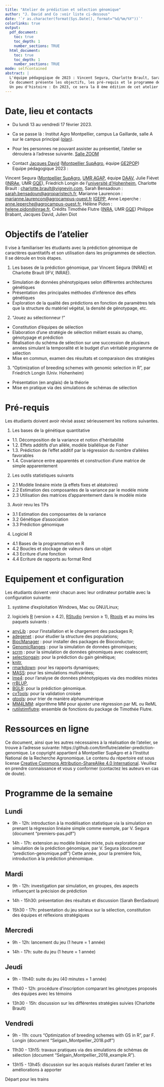 ```yaml
---
title: "Atelier de prédiction et sélection génomique"
author: "J. David and Co :voir liste ci-dessous"
date: '`r as.character(format(Sys.Date(), format="%d/%m/%Y"))`'
colorlinks: true
output:
  pdf_document:
    toc: true
    toc_depth: 1
    number_sections: TRUE
  html_document:
    toc: true
    toc_depth: 1
    number_sections: TRUE
mode: selfcontained
abstract: |
  L'équipe pédagogique de 2023 : Vincent Segura, Charlotte Brault, Sarah Bensadoun, Friedrich Longin, Charlotte Brault, Anne Laperche et Jacques David.  
  Ce document présente les objectifs, les pré-requis et le programme de l'atelier de prédiction et sélection génomique. Cet atelier est destiné aux étudiants en spécialisation APIMET et SEPMET de l'institut AgroMontpellier, PIST d'AgroParisTech et l'option Amélioration des plantes de l'institut Agro Rennes.  
  Un peu d'histoire : En 2023, ce sera la 8 ème édition de cet atelier construit au départ par Timothée Flûtre, Jacques David, Friedrich Longin et Philippe Brabant, fortement amélioré par Julien Diot pour le jeu sérieux. Cette année encore, nous aurons les étudiants des 3 écoles, AgroParisTech, l'institut Agro de Montpellier et de Rennes. 
---
```



# Date, lieu et contacts

* Du lundi 13 au vendredi 17 février 2023.

* Ca se passe là :  Institut Agro Montpellier, campus La Gaillarde, salle A sur le campus principal ([plan](https://www.montpellier-supagro.fr/plan-acces)).

* Pour les personnes ne pouvant assister au présentiel, l'atelier se déroulera à l'adresse suivante. [Salle ZOOM](https://zoom.us/j/7954319618)

* Contact
[Jacques David](mailto:jacques.david@supagro.fr) ([Montpellier SupAgro](http://www.supagro.fr/), équipe [GE2POP](http://umr-agap.cirad.fr/equipes-scientifiques/genomique-evolutive-et-gestion-des-populations/contexte))\
    Equipe pédagogique 2023 :

Vincent Segura ([Montpellier SupAgro](http://www.supagro.fr/), [UMR
AGAP](http://umr-agap.cirad.fr/), équipe
[DAAV](https://umr-agap.cirad.fr/recherche/equipes-scientifiques2/diversite-et-amelioration-de-la-vigne/contexte-et-objectifs),
Julie Fiévet ([INRAe](http://www.inra.fr/), UMR
[GQE](http://moulon.inra.fr/)), Friedrich Longin de l'[université
d'Hohenheim](https://lsa-weizen.uni-hohenheim.de/), Charlotte Brault :
[charlotte.brault\@vignevin.com](mailto:charlotte.brault@vignevin.com){.email},
Sarah Bensadoun :
[sarah.bensadoun\@agroparistech.fr](mailto:sarah.bensadoun@agroparistech.fr){.email},
Marianne Laurencon :
[marianne.laurencon\@agrocampus-ouest.fr](mailto:marianne.laurencon@agrocampus-ouest.fr){.email}
[IGEPP](https://www6.rennes.inrae.fr/igepp), Anne Leperche :
[anne.leperche\@agrocampus-ouest.fr](mailto:anne.leperche@agrocampus-ouest.fr){.email},
Hélène Pidon : [helene.pidon\@inrae.fr](mailto:helene.pidon@inrae.fr){.email},
Crédits
Timothée Flutre ([INRA](http://www.inra.fr/), UMR [GQE](http://moulon.inra.fr/))
Philippe Brabant, Jacques David, Julien Diot


# Objectifs de l'atelier

Il vise à familiariser les étudiants avec la prédiction génomique de caractères quantitatifs et son utilisation dans les programmes de sélection.
Il se déroule en trois étapes. 


1. Les bases de la prédiction génomique, par Vincent Ségura (INRAE) et Charlotte Brault (IFV, INRAE).
+ Simulation de données phénotypiques selon différentes architectures génétiques
+ Présentation des principales méthodes d'inférence des effets génétiques
+ Exploration de la qualité des prédictions en fonction de paramètres tels que la structure du matériel végétal, la densité de génotypage, etc.

2. "Jouez au sélectionneur !"
+ Constitution d'équipes de sélection 
+ Elaboration d'une stratégie de sélection mêlant essais au champ, génotypage et prédiction
+ Réalisation du schéma de sélection sur une succession de plusieurs années simulant la temporalité et le budget d'un véritable programme de sélection
+ Mise en commun, examen des résultats et comparaison des stratégies

3. "Optimization of breeding schemes with genomic selection in R", par Friedrich Longin (Univ. Hohenheim) 
+ Présentation (en anglais) de la théorie
+ Mise en pratique via des simulations de schémas de sélection


# Pré-requis

Les étudiants doivent avoir révisé assez sérieusement les notions suivantes.

1. Les bases de la génétique quantitative
+ 1.1. Décomposition de la variance et notion d'héritabilité
+ 1.2. Effets additifs d'un allèle, modèle biallélique de Fisher
+ 1.3. Prédiction de l'effet additif par la régression du nombre d'allèles favorables
+ 1.4. Covariance entre apparentés et construction d'une matrice de simple apparentement

2. Les outils statistiques suivants
+ 2.1 Modèle linéaire mixte (à effets fixes et aléatoires)
+ 2.2 Estimation des composantes de la variance par le modèle mixte
+ 2.3 Utilisation des matrices d'apparentement dans le modèle mixte

3. Avoir revu les TPs
+ 3.1 Estimation des composantes de la variance
+ 3.2 Génétique d'association
+ 3.3 Prédiction génomique

4. Logiciel R
+ 4.1 Bases de la programmation en R
+ 4.2 Boucles et stockage de valeurs dans un objet
+ 4.3 Ecriture d'une fonction
+ 4.4 Ecriture de rapports au format Rmd


# Equipement et configuration

Les étudiants doivent venir chacun avec leur ordinateur portable avec la configuration suivante:

1. système d'exploitation Windows, Mac ou GNU/Linux;

2. logiciels [R](https://www.r-project.org/) (version $\geq$ 4.2),
    [RStudio](https://www.rstudio.com/products/rstudio/) (version $\geq$
    1), [Rtools](https://cran.r-project.org/bin/windows/Rtools/rtools42/rtools.html) et au moins les paquets suivants :
+ [anyLib](https://cran.r-project.org/web/packages/anyLib/anyLib.pdf) : pour l'installation et le chargement des packages R;
+ [adegenet](https://cran.r-project.org/web/packages/adegenet/adegenet.pdf) : pour étudier la structure des populations;
+ [BiocManager](https://cran.r-project.org/web/packages/BiocManager/BiocManager.pdf) : pour installer des packages de Bioconductor;
+ [GenomicRanges](https://bioconductor.org/packages/release/bioc/html/GenomicRanges.html) : pour la simulation de données génomiques;
+ [scrm](https://cran.r-project.org/web/packages/scrm/scrm.pdf) : pour la simulation de données génomiques avec coalescent;
+ [selectiongain](https://cran.r-project.org/package=selectiongain): pour la prédiction du gain génétique;
+ [knitr](https://cran.r-project.org/package=knitr/), 
+ [rmarkdown](https://cran.r-project.org/package=rmarkdown/): pour les rapports dynamiques;
+ [MASS](https://cran.r-project.org/package=MASS/): pour les simulations multivariées;
+ [lme4](https://cran.r-project.org/package=lme4/): pour l'analyse de données phénotypiques via des modèles mixtes
+ [rrBLUP](https://cran.r-project.org/package=rrBLUP/), 
+ [BGLR](https://cran.r-project.org/package=BGLR/): pour la prédiction génomique.
+ [cvTools](https://cran.r-project.org/package=cvTools): pour la validation croisée
+ [gtools](https://cran.r-project.org/package=gtools): pour trier de manière alphanumérique
+ [MM4LMM](https://cran.r-project.org/package=MM4LMM): algorithme MM pour ajuster une régression par ML ou ReML
+ [rutilstimflutre](https://github.com/timflutre/rutilstimflutre): ensemble de fonctions du package de Timothée Flutre.

# Ressources en ligne

Ce document, ainsi que les autres nécessaires à la réalisation de l'atelier, se trouve à l'adresse suivante: https://github.com/timflutre/atelier-prediction-genomique.
Le copyright appartient à Montpellier SupAgro et à l'Institut National de la Recherche Agronomique.
Le contenu du répertoire est sous license [Creative Commons Attribution-ShareAlike 4.0 International](http://creativecommons.org/licenses/by-sa/4.0/).
Veuillez en prendre connaissance et vous y conformer (contactez les auteurs en cas de doute).


# Programme de la semaine

## Lundi

* 9h - 12h: introduction à la modélisation statistique via la simulation en prenant la régression linéaire simple comme exemple, par V. Segura (document "premiers-pas.pdf")

* 14h - 17h: extension au modèle linéaire mixte, puis exploration par simulation de la prédiction génomique, par V. Segura (document "prediction-genomique.pdf")
Cette année, pour la première fois, introduction à la prédiction phénomique. 

## Mardi
* 9h - 12h: investigation par simulation, en groupes, des aspects influençant la précision de prédiction

* 14h - 15h30: présentation des résultats et discussion (Sarah BenSadoun)

* 15h30 - 17h: présentation du jeu sérieux sur la sélection, constitution des équipes et réflexions stratégiques


## Mercredi
* 9h - 12h: lancement du jeu (1 heure = 1 année)

* 14h - 17h: suite du jeu (1 heure = 1 année)


## Jeudi
* 9h - 11h40: suite du jeu (40 minutes = 1 année)

* 11h40 - 12h: procédure d'inscription comparant les génotypes proposés des équipes avec les témoins

* 13h30 - 15h: discussion sur les différentes stratégies suivies (Charlotte Brault)


## Vendredi

* 9h - 11h: cours "Optimization of breeding schemes with GS in R", par F. Longin (document "Selgain_Montpellier_2018.pdf")

* 11h30 - 13h15: travaux pratiques via des simulations de schémas de sélection (document "Selgain_Montpellier_2018_example.R").


* 13h15 - 13h45: discussion sur les acquis réalisés durant l'atelier et les améliorations à apporter

Départ pour les trains 
